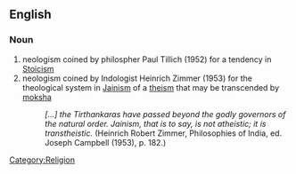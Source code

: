 ==English==
{{wikipedia|transtheistic}}

===Noun===
{{en-adj}}
# neologism coined by philospher Paul Tillich (1952) for a tendency in [[Stoicism]]
#  neologism coined by Indologist Heinrich Zimmer (1953) for the theological system in [[Jainism]] of a [[theism]] that may be transcended by [[moksha]]
#:''[...] the Tirthankaras have passed beyond the godly governors of the natural order. Jainism, that is to say, is not atheistic; it is transtheistic. '' (Heinrich Robert Zimmer, Philosophies of India, ed. Joseph Campbell (1953), p. 182.)

[[Category:Religion]]
